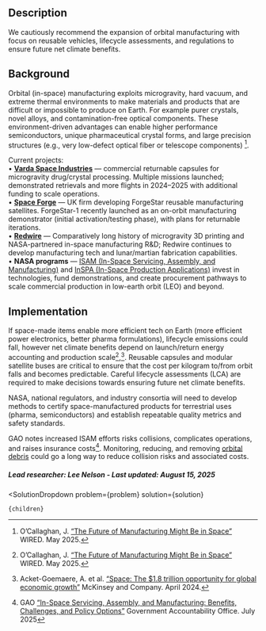 

## Description
We cautiously recommend the expansion of orbital manufacturing with focus on reusable vehicles, lifecycle assessments, and regulations to ensure future net climate benefits.

## Background
Orbital (in-space) manufacturing exploits microgravity, hard vacuum, and extreme thermal environments to make materials and products that are difficult or impossible to produce on Earth. For example purer crystals, novel alloys, and contamination-free optical components. These environment-driven advantages can enable higher performance semiconductors, unique pharmaceutical crystal forms, and large precision structures (e.g., very low-defect optical fiber or telescope components) [^”1”].

Current projects:  
•	<b>[Varda Space Industries]( https://www.varda.com/)</b> — commercial returnable capsules for microgravity drug/crystal processing. Multiple missions launched; demonstrated retrievals and more flights in 2024–2025 with additional funding to scale operations.  
•	<b>[Space Forge]( https://www.spaceforge.com/)</b> — UK firm developing ForgeStar reusable manufacturing satellites. ForgeStar-1 recently launched as an on-orbit manufacturing demonstrator (initial activation/testing phase), with plans for returnable iterations.  
•	<b>[Redwire]( https://ir.redwirespace.com/)</b> — Comparatively long history of microgravity 3D printing and NASA-partnered in-space manufacturing R&D; Redwire continues to develop manufacturing tech and lunar/martian fabrication capabilities.  
•	<b>NASA programs</b> — [ISAM (In-Space Servicing, Assembly, and Manufacturing)]( https://www.nasa.gov/nexis/isam/) and [InSPA (In-Space Production Applications)]( https://www.nasa.gov/international-space-station/space-station-research-and-technology/in-space-production-applications/) invest in technologies, fund demonstrations, and create procurement pathways to scale commercial production in low-earth orbit (LEO) and beyond.

## Implementation
If space-made items enable more efficient tech on Earth (more efficient power electronics, better pharma formulations), lifecycle emissions could fall, however net climate benefits depend on launch/return energy accounting and production scale[^”1”],[^”2”]. Reusable capsules and modular satellite buses are critical to ensure that the cost per kilogram to/from orbit falls and becomes predictable. Careful lifecycle assessments (LCA) are required to make decisions towards ensuring future net climate benefits.

NASA, national regulators, and industry consortia will need to develop methods to certify space-manufactured products for terrestrial uses (pharma, semiconductors) and establish repeatable quality metrics and safety standards.

GAO notes increased ISAM efforts risks collisions, complicates operations, and raises insurance costs[^”3”]. Monitoring, reducing, and removing [orbital debris](https://www.urbancruiseship.org/space/ethics/orbital_debris) could go a long way to reduce collision risks and associated costs.

##### Lead researcher: Lee Nelson - Last updated: August 15, 2025

[^”1”]: O’Callaghan, J. [“The Future of Manufacturing Might Be in Space”]( https://www.wired.com/story/why-the-future-of-manufacturing-might-be-in-space/) WIRED. May 2025.

[^”2”]: Acket-Goemaere, A. et al. [“Space: The $1.8 trillion opportunity for global economic growth”]( https://www.mckinsey.com/industries/aerospace-and-defense/our-insights/space-the-1-point-8-trillion-dollar-opportunity-for-global-economic-growth) McKinsey and Company. April 2024.

[^”3”]: GAO [“In-Space Servicing, Assembly, and Manufacturing: Benefits, Challenges, and Policy Options”]( https://www.gao.gov/assets/gao-25-107555.pdf) Government Accountability Office. July 2025


  <SolutionDropdown 
    problem={problem} 
    solution={solution}
  >
    {children}
  </SolutionDropdown>